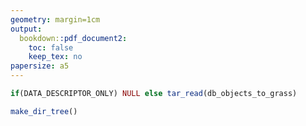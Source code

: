 ```yaml
---
geometry: margin=1cm
output: 
  bookdown::pdf_document2:
    toc: false
    keep_tex: no
papersize: a5
---
```

\pagenumbering{gobble}

```r
if(DATA_DESCRIPTOR_ONLY) NULL else tar_read(db_objects_to_grass)
```


```r
make_dir_tree()
```